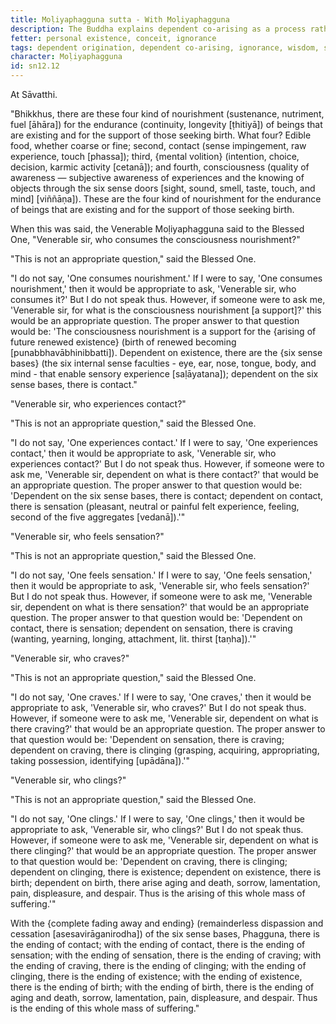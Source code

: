 ```yaml
---
title: Moḷiyaphagguna sutta - With Moḷiyaphagguna
description: The Buddha explains dependent co-arising as a process rather than an agentive sequence.
fetter: personal existence, conceit, ignorance
tags: dependent origination, dependent co-arising, ignorance, wisdom, suffering, ignorance, volitional formations, consciousness, name and form, six sense bases, contact, sensation, feeling, craving, clinging, existence, birth, aging and death, nourishment, nutriment, food, mental volition, sn, sn12-21, sn12
character: Moḷiyaphagguna
id: sn12.12
---
```


At Sāvatthi.

"Bhikkhus, there are these four kind of nourishment (sustenance, nutriment, fuel [āhāra]) for the endurance (continuity, longevity [ṭhitiyā]) of beings that are existing and for the support of those seeking birth. What four? Edible food, whether coarse or fine; second, contact (sense impingement, raw experience, touch [phassa]); third, \{mental volition} (intention, choice, decision, karmic activity [cetanā]); and fourth, consciousness (quality of awareness — subjective awareness of experiences and the knowing of objects through the six sense doors [sight, sound, smell, taste, touch, and mind] [viññāṇa]). These are the four kind of nourishment for the endurance of beings that are existing and for the support of those seeking birth.

When this was said, the Venerable Moḷiyaphagguna said to the Blessed One, "Venerable sir, who consumes the consciousness nourishment?"

"This is not an appropriate question," said the Blessed One.

"I do not say, 'One consumes nourishment.' If I were to say, 'One consumes nourishment,' then it would be appropriate to ask, 'Venerable sir, who consumes it?' But I do not speak thus. However, if someone were to ask me, 'Venerable sir, for what is the consciousness nourishment [a support]?' this would be an appropriate question. The proper answer to that question would be: 'The consciousness nourishment is a support for the \{arising of future renewed existence} (birth of renewed becoming [punabbhavābhinibbatti]). Dependent on existence, there are the \{six sense bases} (the six internal sense faculties - eye, ear, nose, tongue, body, and mind - that enable sensory experience [saḷāyatana]); dependent on the six sense bases, there is contact."

"Venerable sir, who experiences contact?"

"This is not an appropriate question," said the Blessed One.

"I do not say, 'One experiences contact.' If I were to say, 'One experiences contact,' then it would be appropriate to ask, 'Venerable sir, who experiences contact?' But I do not speak thus. However, if someone were to ask me, 'Venerable sir, dependent on what is there contact?' that would be an appropriate question. The proper answer to that question would be: 'Dependent on the six sense bases, there is contact; dependent on contact, there is sensation (pleasant, neutral or painful felt experience, feeling, second of the five aggregates [vedanā]).'"

"Venerable sir, who feels sensation?"

"This is not an appropriate question," said the Blessed One.

"I do not say, 'One feels sensation.' If I were to say, 'One feels sensation,' then it would be appropriate to ask, 'Venerable sir, who feels sensation?' But I do not speak thus. However, if someone were to ask me, 'Venerable sir, dependent on what is there sensation?' that would be an appropriate question. The proper answer to that question would be: 'Dependent on contact, there is sensation; dependent on sensation, there is craving (wanting, yearning, longing, attachment, lit. thirst [taṇha]).'"

"Venerable sir, who craves?"

"This is not an appropriate question," said the Blessed One.

"I do not say, 'One craves.' If I were to say, 'One craves,' then it would be appropriate to ask, 'Venerable sir, who craves?' But I do not speak thus. However, if someone were to ask me, 'Venerable sir, dependent on what is there craving?' that would be an appropriate question. The proper answer to that question would be: 'Dependent on sensation, there is craving; dependent on craving, there is clinging (grasping, acquiring, appropriating, taking possession, identifying [upādāna]).'"

"Venerable sir, who clings?"

"This is not an appropriate question," said the Blessed One.

"I do not say, 'One clings.' If I were to say, 'One clings,' then it would be appropriate to ask, 'Venerable sir, who clings?' But I do not speak thus. However, if someone were to ask me, 'Venerable sir, dependent on what is there clinging?' that would be an appropriate question. The proper answer to that question would be: 'Dependent on craving, there is clinging; dependent on clinging, there is existence; dependent on existence, there is birth; dependent on birth, there arise aging and death, sorrow, lamentation, pain, displeasure, and despair. Thus is the arising of this whole mass of suffering.'"

With the \{complete fading away and ending} (remainderless dispassion and cessation [asesavirāganirodha]) of the six sense bases, Phagguna, there is the ending of contact; with the ending of contact, there is the ending of sensation; with the ending of sensation, there is the ending of craving; with the ending of craving, there is the ending of clinging; with the ending of clinging, there is the ending of existence; with the ending of existence, there is the ending of birth; with the ending of birth, there is the ending of aging and death, sorrow, lamentation, pain, displeasure, and despair. Thus is the ending of this whole mass of suffering."
